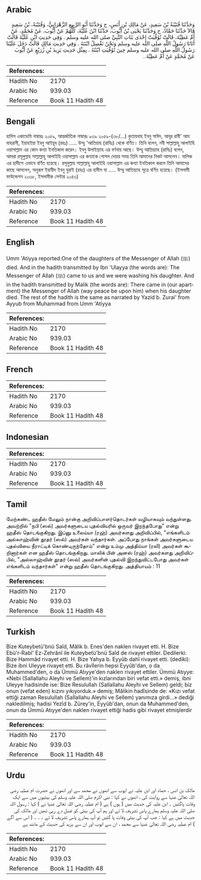 ## Arabic


<div dir="rtl" lang="ar" style={{fontSize:'larger',backgroundColor:'#f8f9fa',padding:20}}>
وَحَدَّثَنَا قُتَيْبَةُ بْنُ سَعِيدٍ، عَنْ مَالِكِ بْنِ أَنَسٍ، ح وَحَدَّثَنَا أَبُو الرَّبِيعِ الزَّهْرَانِيُّ، وَقُتَيْبَةُ، بْنُ سَعِيدٍ قَالاَ حَدَّثَنَا حَمَّادٌ، ح وَحَدَّثَنَا يَحْيَى بْنُ أَيُّوبَ، حَدَّثَنَا ابْنُ عُلَيَّةَ، كُلُّهُمْ عَنْ أَيُّوبَ، عَنْ مُحَمَّدٍ، عَنْ أُمِّ عَطِيَّةَ، قَالَتْ تُوُفِّيَتْ إِحْدَى بَنَاتِ النَّبِيِّ صلى الله عليه وسلم ‏.‏ وَفِي حَدِيثِ ابْنِ عُلَيَّةَ قَالَتْ أَتَانَا رَسُولُ اللَّهِ صلى الله عليه وسلم وَنَحْنُ نَغْسِلُ ابْنَتَهُ ‏.‏ وَفِي حَدِيثِ مَالِكٍ قَالَتْ دَخَلَ عَلَيْنَا رَسُولُ اللَّهِ صلى الله عليه وسلم حِينَ تُوُفِّيَتِ ابْنَتُهُ ‏.‏ بِمِثْلِ حَدِيثِ يَزِيدَ بْنِ زُرَيْعٍ عَنْ أَيُّوبَ عَنْ مُحَمَّدٍ عَنْ أُمِّ عَطِيَّةَ ‏.‏
</div>
<div style={{backgroundColor:'#f8f9fa',padding:20, marginBottom: 10}}><table> <thead> <tr> <th>References:</th> <th></th> </tr> </thead> <tbody><tr><td>Hadith No</td><td>2170</td></tr><tr><td>Arabic No</td><td>939.03</td></tr><tr><td>Reference</td><td>Book 11 Hadith 48</td></tr></tbody></table></div>

## Bengali


<div dir="ltr" lang="bn" style={{fontSize:'larger',backgroundColor:'#f8f9fa',padding:20}}>
হাদিস একাডেমি নাম্বারঃ ২০৫৯, আন্তর্জাতিক নাম্বারঃ ৯৩৯ ২০৫৯-(৩৮/...) কুতায়বাহ ইবনু সাঈদ, আবূর রাবী' আয যাহরানী, ইয়াহইয়া ইবনু আইয়ূব (রহঃ) ..... উম্মু 'আতিয়াহ (রাযিঃ) থেকে বর্ণিত। তিনি বলেন, নবী সাল্লাল্লাহু আলাইহি ওয়াসাল্লাম এর কোন কন্যা ইনতিকাল করেন। ইবনু উলাইয়্যাহ এর বর্ণনায় আছে। উম্মু আতিয়্যাহ (রাযিঃ) বলেন, আমরা রসূলুল্লাহ সাল্লাল্লাহু আলাইহি ওয়াসাল্লাম এর কন্যাকে গোসল দেয়ার সময় তিনি আমাদের নিকট আসলেন। মালিক এর হাদীসে এভাবে বর্ণিত হয়েছে। রসূলুল্লাহ সাল্লাল্লাহু আলাইহি ওয়াসাল্লাম এর কন্যা ইনতিকাল করলে তিনি আমাদের কাছে আসলেন, অনুরূপ ইয়াযীদ ইবনু যুরাই (রহঃ) এর হাদীস যা ..... উম্মু আতিয়্যাহ সূত্রে বর্ণিত হয়েছে। (ইসলামী ফাউন্ডেশন ২০৩৮, ইসলামীক সেন্টার ২০৪৩)
</div>
<div style={{backgroundColor:'#f8f9fa',padding:20, marginBottom: 10}}><table> <thead> <tr> <th>References:</th> <th></th> </tr> </thead> <tbody><tr><td>Hadith No</td><td>2170</td></tr><tr><td>Arabic No</td><td>939.03</td></tr><tr><td>Reference</td><td>Book 11 Hadith 48</td></tr></tbody></table></div>

## English


<div dir="ltr" lang="en" style={{fontSize:'larger',backgroundColor:'#f8f9fa',padding:20}}>
Umm 'Atiyya reported:One of the daughters of the Messenger of Allah (ﷺ) died. And in the hadith transmitted by Ibn 'Ulayya (the words are): The Messenger of Allah (ﷺ) came to us and we were washing his daughter. And in the hadith transmitted by Malik (the words are): There came in (our apartment) the Messenger of Allah (way peace be upon him) when his daughter died. The rest of the hadith is the same as narrated by Yazid b. Zurai' from Ayyub from Muhammad from Umm 'Atiyya
</div>
<div style={{backgroundColor:'#f8f9fa',padding:20, marginBottom: 10}}><table> <thead> <tr> <th>References:</th> <th></th> </tr> </thead> <tbody><tr><td>Hadith No</td><td>2170</td></tr><tr><td>Arabic No</td><td>939.03</td></tr><tr><td>Reference</td><td>Book 11 Hadith 48</td></tr></tbody></table></div>

## French


<div dir="ltr" lang="fr" style={{fontSize:'larger',backgroundColor:'#f8f9fa',padding:20}}>

</div>
<div style={{backgroundColor:'#f8f9fa',padding:20, marginBottom: 10}}><table> <thead> <tr> <th>References:</th> <th></th> </tr> </thead> <tbody><tr><td>Hadith No</td><td>2170</td></tr><tr><td>Arabic No</td><td>939.03</td></tr><tr><td>Reference</td><td>Book 11 Hadith 48</td></tr></tbody></table></div>

## Indonesian


<div dir="ltr" lang="id" style={{fontSize:'larger',backgroundColor:'#f8f9fa',padding:20}}>

</div>
<div style={{backgroundColor:'#f8f9fa',padding:20, marginBottom: 10}}><table> <thead> <tr> <th>References:</th> <th></th> </tr> </thead> <tbody><tr><td>Hadith No</td><td>2170</td></tr><tr><td>Arabic No</td><td>939.03</td></tr><tr><td>Reference</td><td>Book 11 Hadith 48</td></tr></tbody></table></div>

## Tamil


<div dir="ltr" lang="ta" style={{fontSize:'larger',backgroundColor:'#f8f9fa',padding:20}}>
மேற்கண்ட ஹதீஸ் மேலும் நான்கு அறிவிப்பாளர்தொடர்கள் வழியாகவும் வந்துள்ளது. அவற்றில் "நபி (ஸல்) அவர்களுடைய புதல்வியரில் ஒருவர் இறந்தபோது" என்று ஹதீஸ் தொடங்குகிறது. இப்னு உலைய்யா (ரஹ்) அவர்களது அறிவிப்பில், "எங்களிடம் அல்லாஹ்வின் தூதர் (ஸல்) அவர்கள் வந்தார்கள். அப்போது நாங்கள் அவர்களுடைய புதல்வியை நீராட்டிக் கொண்டிருந்தோம்" என்று உம்மு அத்திய்யா (ரலி) அவர்கள் கூறினார்கள் என ஹதீஸ் தொடங்குகிறது. மாலிக் பின் அனஸ் (ரஹ்) அவர்களது அறிவிப்பில், "அல்லாஹ்வின் தூதர் (ஸல்) அவர்களின் புதல்வி இறந்துவிட்டபோது அவர்கள் எங்களிடம் வந்தார்கள்" என்று ஹதீஸ் தொடங்குகிறது. அத்தியாயம் : 11
</div>
<div style={{backgroundColor:'#f8f9fa',padding:20, marginBottom: 10}}><table> <thead> <tr> <th>References:</th> <th></th> </tr> </thead> <tbody><tr><td>Hadith No</td><td>2170</td></tr><tr><td>Arabic No</td><td>939.03</td></tr><tr><td>Reference</td><td>Book 11 Hadith 48</td></tr></tbody></table></div>

## Turkish


<div dir="ltr" lang="tr" style={{fontSize:'larger',backgroundColor:'#f8f9fa',padding:20}}>
Bize Kuteybetü'bnü Saîd, Mâlik b. Enes'den naklen rivayet etti. H. Bize Ebü'r-Rabî' Ez-Zehrânî ile Kuteybetü'bnü Saîd de rivayet ettiler. Dedilerki: Bize Hammâd rivayet etti. H. Bize Yahya b. Eyyûb dahî rivayet etti. (dediki): Bize ibni Uleyye rivayet etti. Bu râvîlerin hepsi Eyyûb'dan, o da Muhammed'den, o da Ümmü Atıyye'den naklen rivayet ettiler. Ümmü Atıyye: «Nebi (Sallallahu Aleyhi ve Sellem)'in kızlarından biri vefat etti.» demiş, ibni Uleyye hadisinde ise: Bize Resulullah (Sallallahu Aleyhi ve Sellem) geldi; biz onun (vefat eden) kızını yıkıyorduk.» demiş; Mâlikin hadîsinde de: «Kızı vefat ettiği zaman Resulullah (Saİlallahu Aleyhi ve Sellem) yanımıza girdi...» dediği nakledilmiş; hadisi Yezîd b. Zürey'in, Eyyûb'dan, onun da Muhammed'den, onun da Ümmü Atıyye'den naklen rivayet ettiği hadis gibi rivayet etmişlerdir
</div>
<div style={{backgroundColor:'#f8f9fa',padding:20, marginBottom: 10}}><table> <thead> <tr> <th>References:</th> <th></th> </tr> </thead> <tbody><tr><td>Hadith No</td><td>2170</td></tr><tr><td>Arabic No</td><td>939.03</td></tr><tr><td>Reference</td><td>Book 11 Hadith 48</td></tr></tbody></table></div>

## Urdu


<div dir="rtl" lang="ur" style={{fontSize:'larger',backgroundColor:'#f8f9fa',padding:20}}>
مالک بن انس ، حماد اور ابن علیہ نے ایوب سے انھوں نے محمد سے اور انھوں نے حضرت ام عطیہ رضی اللہ تعالیٰ عنہا سے روایت کی ، انھوں نے کہا : نبی اکرم صلی اللہ علیہ وسلم کی بیٹیوں میں سے ایک وفات پاگئیں ۔ ابن علیہ کی حدیث میں ( یوں ) ہے ( ام عطیہ رضی اللہ تعالیٰ عنہا نے ) کہا : رسول اللہ صلی اللہ علیہ وسلم ہمارے پاس تشریف لا ئے اور ہم آپ کی بیٹی کو غسل دے رہی تھیں اور مالک کی حدیث میں ہے کہا : جب آپ کی بیٹی وفات پا گئیں تو آپ ہمارے پاس تشریف لا ئے ۔ ۔ ۔ ( اس سے آگے ) ام عطیہ رضی اللہ تعالیٰ عنہا سے محمد ، ان سے ایوب اور ان سے یزید کی حدیث کے مانند ہے
</div>
<div style={{backgroundColor:'#f8f9fa',padding:20, marginBottom: 10}}><table> <thead> <tr> <th>References:</th> <th></th> </tr> </thead> <tbody><tr><td>Hadith No</td><td>2170</td></tr><tr><td>Arabic No</td><td>939.03</td></tr><tr><td>Reference</td><td>Book 11 Hadith 48</td></tr></tbody></table></div>